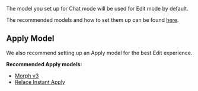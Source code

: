 The model you set up for Chat mode will be used for Edit mode by default.

The recommended models and how to set them up can be found [here](/features/chat/model-setup).

## Apply Model

We also recommend setting up an Apply model for the best Edit experience.

**Recommended Apply models:**

- [Morph v3](https://hub.continue.dev/morphllm/morph-v2)
- [Relace Instant Apply](https://hub.continue.dev/relace/instant-apply)
